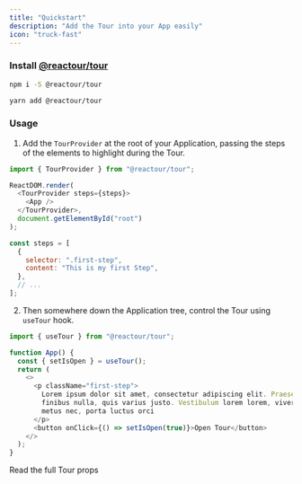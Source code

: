 ```yaml
---
title: "Quickstart"
description: "Add the Tour into your App easily"
icon: "truck-fast"
---
```


### Install [@reactour/tour](https://www.npmjs.com/package/@reactour/tour)

<CodeGroup>

```bash npm
npm i -S @reactour/tour
```

```bash yarn
yarn add @reactour/tour
```

</CodeGroup>

### Usage

1. Add the `TourProvider` at the root of your Application, passing the steps of the elements to highlight during the Tour.

```js
import { TourProvider } from "@reactour/tour";

ReactDOM.render(
  <TourProvider steps={steps}>
    <App />
  </TourProvider>,
  document.getElementById("root")
);

const steps = [
  {
    selector: ".first-step",
    content: "This is my first Step",
  },
  // ...
];
```

2. Then somewhere down the Application tree, control the Tour using `useTour` hook.

```js
import { useTour } from "@reactour/tour";

function App() {
  const { setIsOpen } = useTour();
  return (
    <>
      <p className="first-step">
        Lorem ipsum dolor sit amet, consectetur adipiscing elit. Praesent at
        finibus nulla, quis varius justo. Vestibulum lorem lorem, viverra porta
        metus nec, porta luctus orci
      </p>
      <button onClick={() => setIsOpen(true)}>Open Tour</button>
    </>
  );
}
```

<Card title="Tour" icon="bus-simple" href="/tour/props">
  Read the full Tour props
</Card>

